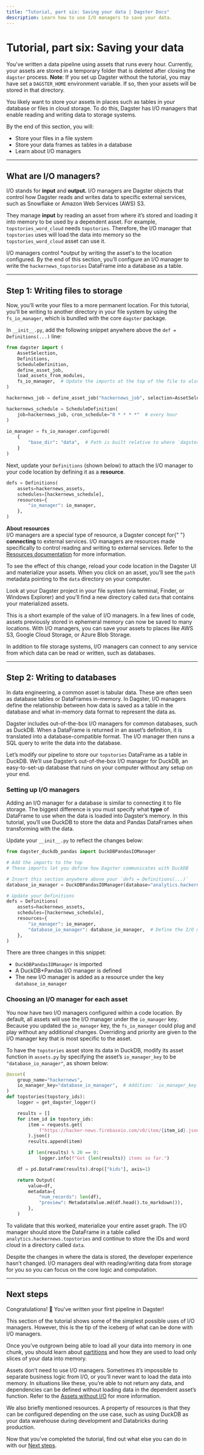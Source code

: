 ```yaml
---
title: "Tutorial, part six: Saving your data | Dagster Docs"
description: Learn how to use I/O managers to save your data.
---
```


# Tutorial, part six: Saving your data

You've written a data pipeline using assets that runs every hour. Currently, your assets are stored in a temporary folder that is deleted after closing the `dagster` process. **Note**: If you set up Dagster without the tutorial, you may have set a `DAGSTER_HOME` environment variable. If so, then your assets will be stored in that directory.

You likely want to store your assets in places such as tables in your database or files in cloud storage. To do this, Dagster has I/O managers that enable reading and writing data to storage systems.

By the end of this section, you will:

- Store your files in a file system
- Store your data frames as tables in a database
- Learn about I/O managers

---

## What are I/O managers?

I/O stands for **input** and **output.** I/O managers are Dagster objects that control how Dagster reads and writes data to specific external services, such as Snowflake or Amazon Web Services (AWS) S3.

They manage **input** by reading an asset from where it’s stored and loading it into memory to be used by a dependent asset. For example, `topstories_word_cloud` needs `topstories`. Therefore, the I/O manager that `topstories` uses will load the data into memory so the `topstories_word_cloud` asset can use it.

I/O managers control \*_output_ by writing the asset's to the location configured. By the end of this section, you’ll configure an I/O manager to write the `hackernews_topstories` DataFrame into a database as a table.

---

## Step 1: Writing files to storage

Now, you’ll write your files to a more permanent location. For this tutorial, you’ll be writing to another directory in your file system by using the `fs_io_manager`, which is bundled with the core `dagster` package.

In `__init__.py`, add the following snippet anywhere above the `def = Definitions(...)` line:

```python file=/tutorial/saving/add_fs_io_manager.py startafter=start_imports_and_definitions endbefore=end_imports_and_definitions
from dagster import (
    AssetSelection,
    Definitions,
    ScheduleDefinition,
    define_asset_job,
    load_assets_from_modules,
    fs_io_manager,  # Update the imports at the top of the file to also include this
)

hackernews_job = define_asset_job("hackernews_job", selection=AssetSelection.all())

hackernews_schedule = ScheduleDefinition(
    job=hackernews_job, cron_schedule="0 * * * *"  # every hour
)

io_manager = fs_io_manager.configured(
    {
        "base_dir": "data",  # Path is built relative to where `dagster dev` is run
    }
)
```

Next, update your `Definitions` (shown below) to attach the I/O manager to your code location by defining it as a **resource**.

```python file=/tutorial/saving/add_fs_io_manager.py startafter=start_update_defs endbefore=end_update_defs
defs = Definitions(
    assets=hackernews_assets,
    schedules=[hackernews_schedule],
    resources={
        "io_manager": io_manager,
    },
)
```

<Note>
  <strong>About resources</strong>
  <br />
  I/O managers are a special type of resource, a Dagster concept for{" "}
  <strong>connecting</strong> to external services. I/O managers are resources
  made specifically to control reading and writing to external services. Refer
  to the <a href="/concepts/resources">Resources documentation</a> for more
  information.
</Note>

To see the effect of this change, reload your code location in the Dagster UI and materialize your assets. When you click on an asset, you’ll see the `path` metadata pointing to the `data` directory on your computer.

Look at your Dagster project in your file system (via terminal, Finder, or Windows Explorer) and you’ll find a new directory called `data` that contains your materialized assets.

This is a short example of the value of I/O managers. In a few lines of code, assets previously stored in ephemeral memory can now be saved to many locations. With I/O managers, you can save your assets to places like AWS S3, Google Cloud Storage, or Azure Blob Storage.

In addition to file storage systems, I/O managers can connect to any service from which data can be read or written, such as databases.

---

## Step 2: Writing to databases

In data engineering, a common asset is tabular data. These are often seen as database tables or DataFrames in-memory. In Dagster, I/O managers define the relationship between how data is saved as a table in the database and what in-memory data format to represent the data as.

Dagster includes out-of-the-box I/O managers for common databases, such as DuckDB. When a DataFrame is returned in an asset’s definition, it is translated into a database-compatible format. The I/O manager then runs a SQL query to write the data into the database.

Let’s modify our pipeline to store our `topstories` DataFrame as a table in DuckDB. We’ll use Dagster’s out-of-the-box I/O manager for DuckDB, an easy-to-set-up database that runs on your computer without any setup on your end.

### Setting up I/O managers

Adding an I/O manager for a database is similar to connecting it to file storage. The biggest difference is you must specify what **type** of DataFrame to use when the data is loaded into Dagster’s memory. In this tutorial, you’ll use DuckDB to store the data and Pandas DataFrames when transforming with the data.

Update your `__init__.py` to reflect the changes below:

```python file=/tutorial/saving/add_db_io_manager.py startafter=start_imports_and_definitions endbefore=end_imports_and_definitions
from dagster_duckdb_pandas import DuckDBPandasIOManager

# Add the imports to the top
# These imports let you define how Dagster communicates with DuckDB

# Insert this section anywhere above your `defs = Definitions(...)`
database_io_manager = DuckDBPandasIOManager(database="analytics.hackernews")

# Update your Definitions
defs = Definitions(
    assets=hackernews_assets,
    schedules=[hackernews_schedule],
    resources={
        "io_manager": io_manager,
        "database_io_manager": database_io_manager,  # Define the I/O manager here
    },
)
```

There are three changes in this snippet:

- `DuckDBPandasIOManager` is imported
- A DuckDB+Pandas I/O manager is defined
- The new I/O manager is added as a resource under the key `database_io_manager`

### Choosing an I/O manager for each asset

You now have two I/O managers configured within a code location. By default, all assets will use the I/O manager under the `io_manager` key. Because you updated the `io_manager` key, the `fs_io_manager` could plug and play without any additional changes. Overriding and priority are given to the I/O manager key that is most specific to the asset.

To have the `topstories` asset store its data in DuckDB, modify its asset function in `assets.py` by specifying the asset’s `io_manager_key` to be `"database_io_manager"`, as shown below:

```python file=/tutorial/saving/assets.py startafter=start_update_asset endbefore=end_update_asset
@asset(
    group_name="hackernews",
    io_manager_key="database_io_manager",  # Addition: `io_manager_key` specified
)
def topstories(topstory_ids):
    logger = get_dagster_logger()

    results = []
    for item_id in topstory_ids:
        item = requests.get(
            f"https://hacker-news.firebaseio.com/v0/item/{item_id}.json"
        ).json()
        results.append(item)

        if len(results) % 20 == 0:
            logger.info(f"Got {len(results)} items so far.")

    df = pd.DataFrame(results).drop(["kids"], axis=1)

    return Output(
        value=df,
        metadata={
            "num_records": len(df),
            "preview": MetadataValue.md(df.head().to_markdown()),
        },
    )
```

To validate that this worked, materialize your entire asset graph. The I/O manager should store the DataFrame in a table called `analytics.hackernews.topstories` and continue to store the IDs and word cloud in a directory called `data`.

Despite the changes in where the data is stored, the developer experience hasn’t changed. I/O managers deal with reading/writing data from storage for you so you can focus on the core logic and computation.

---

## Next steps

Congratulations! 🎉 You've written your first pipeline in Dagster!

This section of the tutorial shows some of the simplest possible uses of I/O managers. However, this is the tip of the iceberg of what can be done with I/O managers.

Once you’ve outgrown being able to load all your data into memory in one chunk, you should learn about [partitions](/concepts/partitions-schedules-sensors/partitions) and how they are used to load only slices of your data into memory.

Assets don’t need to use I/O managers. Sometimes it’s impossible to separate business logic from I/O, or you’ll never want to load the data into memory. In situations like these, you’re able to not return any data, and dependencies can be defined without loading data in the dependent asset’s function. Refer to the [Assets without I/O](/guides/dagster/non-argument-deps) for more information.

We also briefly mentioned resources. A property of resources is that they can be configured depending on the use case, such as using DuckDB as your data warehouse during development and Databricks during production.

Now that you've completed the tutorial, find out what else you can do in with our [Next steps](/tutorial/next-steps).
